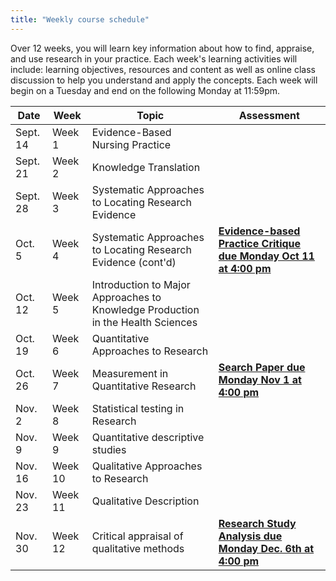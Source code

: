 ```yaml
---
title: "Weekly course schedule"
---
```


Over 12 weeks, you will learn key information about how to find, appraise, and use research in your practice. Each week's learning activities will include: learning objectives, resources and content as well as online class discussion to help you understand and apply the concepts. Each week will begin on a Tuesday and end on the following Monday at 11:59pm.

<table>
  <thead>
    <tr>
      <th>Date</th>
      <th>Week</th>
      <th>Topic</th>
      <th>Assessment</th>
    </tr>
  </thead>
  <tbody>
    <tr>
      <td>Sept. 14</td>
      <td>Week 1</td>
      <td>Evidence-Based Nursing Practice</td>
      <td></td>
    </tr>
    <tr>
      <td>Sept. 21</td>
      <td>Week 2</td>
      <td>Knowledge Translation</td>
      <td></td>
    </tr>
    <tr>
      <td>Sept. 28</td>
      <td>Week 3</td>
      <td>Systematic Approaches to Locating Research Evidence</td>
      <td></td>
    </tr>
    <tr>
      <td>Oct. 5</td>
      <td>Week 4</td>
      <td>Systematic Approaches to Locating Research Evidence (cont'd)</td>
      <td>
        <strong>
          <a
            target="_blank"
            href="https://q.utoronto.ca/courses/113018/assignments/172861"
          >
            Evidence-based Practice Critique due Monday Oct 11 at 4:00 pm
          </a>
        </strong>
      </td>
    </tr>
    <tr>
      <td>Oct. 12</td>
      <td>Week 5</td>
      <td>
        Introduction to Major Approaches to Knowledge Production in the Health
        Sciences
      </td>
      <td></td>
    </tr>
    <tr>
      <td>Oct. 19</td>
      <td>Week 6</td>
      <td>Quantitative Approaches to Research</td>
      <td></td>
    </tr>
    <tr>
      <td>Oct. 26</td>
      <td>Week 7</td>
      <td>Measurement in Quantitative Research</td>
      <td>
        <strong>
          <a
            target="_blank"
            href="https://q.utoronto.ca/courses/113018/assignments/172862"
          >
            Search Paper due Monday Nov 1 at 4:00 pm
          </a>
        </strong>
      </td>
    </tr>
    <tr>
      <td>Nov. 2</td>
      <td>Week 8</td>
      <td>Statistical testing in Research</td>
      <td></td>
    </tr>
    <tr>
      <td>Nov. 9</td>
      <td>Week 9</td>
      <td>Quantitative descriptive studies</td>
      <td></td>
    </tr>
    <tr>
      <td>Nov. 16</td>
      <td>Week 10</td>
      <td>Qualitative Approaches to Research</td>
      <td></td>
    </tr>
    <tr>
      <td>Nov. 23</td>
      <td>Week 11</td>
      <td>Qualitative Description</td>
      <td></td>
    </tr>
    <tr>
      <td>Nov. 30</td>
      <td>Week 12</td>
      <td>Critical appraisal of qualitative methods</td>
      <td>
        <strong>
          <a
            target="_blank"
            href="https://q.utoronto.ca/courses/113018/assignments/172863"
          >
            Research Study Analysis due Monday Dec. 6th at 4:00 pm
          </a>
        </strong>
      </td>
    </tr>
  </tbody>
</table>
